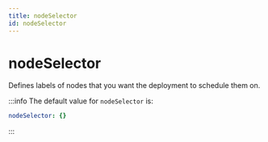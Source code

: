 ```yaml
---
title: nodeSelector
id: nodeSelector
---
```


# nodeSelector

Defines labels of nodes that you want the deployment to schedule them on.

:::info
The default value for `nodeSelector` is:

```yaml
nodeSelector: {}
```

:::
